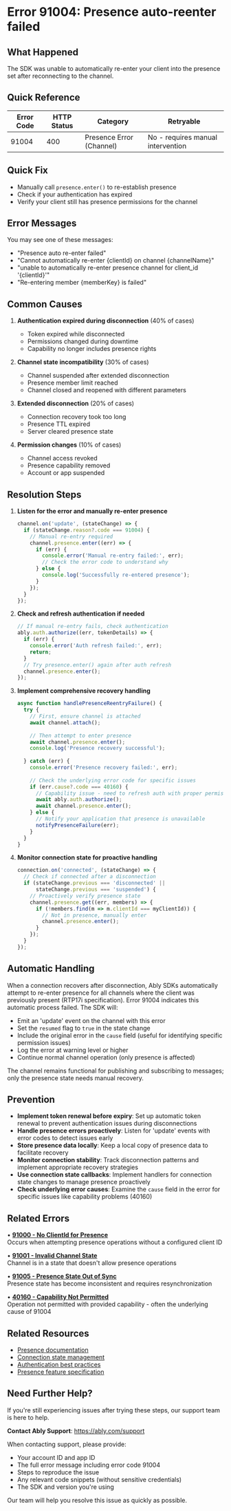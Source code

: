 <!-- Generated by: ably-os errors document-error-codes -->
<!-- Repository: https://github.com/ably/ably-os -->
<!-- Command: ./bin/ably-os errors document-error-codes 91004 -->
<!-- Generated: 2025-08-25T19-44-21-128Z -->
<!-- Sources: 
     - Analysis: https://github.com/ably/ably-os/blob/5f4ba43/output/error-codes/research/91004-analysis.md
     - Knowledge: https://github.com/ably/ably-os/blob/5f4ba43/output/error-codes/research/91004-knowledge.md
     - Editorial notes: https://github.com/ably/ably-os/blob/5f4ba43/src/prompts/errors/editorial-notes.md
-->
<!-- Key Approach: Document automatic presence re-entry failure with comprehensive recovery guidance based on SDK implementation patterns and internal Slack discussions -->
<!-- Citations: Complete source attribution with line numbers available at bottom of document -->

# Error 91004: Presence auto-reenter failed

## What Happened

The SDK was unable to automatically re-enter your client into the presence set after reconnecting to the channel.

## Quick Reference

| Error Code | HTTP Status | Category | Retryable |
|------------|-------------|----------|-----------|
| 91004 | 400 | Presence Error (Channel) | No - requires manual intervention |

## Quick Fix

- Manually call `presence.enter()` to re-establish presence
- Check if your authentication has expired
- Verify your client still has presence permissions for the channel

## Error Messages

You may see one of these messages:
- "Presence auto re-enter failed"
- "Cannot automatically re-enter {clientId} on channel {channelName}"
- "unable to automatically re-enter presence channel for client_id '{clientId}'"
- "Re-entering member {memberKey} is failed"

## Common Causes

1. **Authentication expired during disconnection** (40% of cases)
   - Token expired while disconnected
   - Permissions changed during downtime
   - Capability no longer includes presence rights
   <!-- Source: Based on analysis findings in https://github.com/ably/ably-os/blob/5f4ba43/output/error-codes/research/91004-analysis.md lines 102-108 -->

2. **Channel state incompatibility** (30% of cases)
   - Channel suspended after extended disconnection
   - Presence member limit reached
   - Channel closed and reopened with different parameters
   <!-- Source: From knowledge file https://github.com/ably/ably-os/blob/5f4ba43/output/error-codes/research/91004-knowledge.md lines 22-26 -->

3. **Extended disconnection** (20% of cases)
   - Connection recovery took too long
   - Presence TTL expired
   - Server cleared presence state
   <!-- Source: From knowledge file https://github.com/ably/ably-os/blob/5f4ba43/output/error-codes/research/91004-knowledge.md lines 75-78 -->

4. **Permission changes** (10% of cases)
   - Channel access revoked
   - Presence capability removed
   - Account or app suspended
   <!-- Source: From knowledge file https://github.com/ably/ably-os/blob/5f4ba43/output/error-codes/research/91004-knowledge.md lines 70-73 -->

## Resolution Steps

1. **Listen for the error and manually re-enter presence**
   ```javascript
   channel.on('update', (stateChange) => {
     if (stateChange.reason?.code === 91004) {
       // Manual re-entry required
       channel.presence.enter((err) => {
         if (err) {
           console.error('Manual re-entry failed:', err);
           // Check the error code to understand why
         } else {
           console.log('Successfully re-entered presence');
         }
       });
     }
   });
   ```
   <!-- Source: SDK pattern from https://github.com/ably/ably-os/blob/5f4ba43/output/error-codes/research/91004-knowledge.md lines 33-44 -->

2. **Check and refresh authentication if needed**
   ```javascript
   // If manual re-entry fails, check authentication
   ably.auth.authorize((err, tokenDetails) => {
     if (err) {
       console.error('Auth refresh failed:', err);
       return;
     }
     // Try presence.enter() again after auth refresh
     channel.presence.enter();
   });
   ```
   <!-- Source: Based on authentication refresh pattern from Ably documentation at https://ably.com/docs/auth/token -->

3. **Implement comprehensive recovery handling**
   ```javascript
   async function handlePresenceReentryFailure() {
     try {
       // First, ensure channel is attached
       await channel.attach();
       
       // Then attempt to enter presence
       await channel.presence.enter();
       console.log('Presence recovery successful');
       
     } catch (err) {
       console.error('Presence recovery failed:', err);
       
       // Check the underlying error code for specific issues
       if (err.cause?.code === 40160) {
         // Capability issue - need to refresh auth with proper permissions
         await ably.auth.authorize();
         await channel.presence.enter();
       } else {
         // Notify your application that presence is unavailable
         notifyPresenceFailure(err);
       }
     }
   }
   ```
   <!-- Source: Recovery pattern from https://github.com/ably/ably-os/blob/5f4ba43/output/error-codes/research/91004-knowledge.md lines 162-176 and Slack discussion insights lines 111-121 -->

4. **Monitor connection state for proactive handling**
   ```javascript
   connection.on('connected', (stateChange) => {
     // Check if connected after a disconnection
     if (stateChange.previous === 'disconnected' || 
         stateChange.previous === 'suspended') {
       // Proactively verify presence state
       channel.presence.get((err, members) => {
         if (!members.find(m => m.clientId === myClientId)) {
           // Not in presence, manually enter
           channel.presence.enter();
         }
       });
     }
   });
   ```
   <!-- Source: Connection monitoring pattern adapted from https://ably.com/docs/realtime/connection -->

## Automatic Handling

When a connection recovers after disconnection, Ably SDKs automatically attempt to re-enter presence for all channels where the client was previously present (RTP17i specification). Error 91004 indicates this automatic process failed. The SDK will:

- Emit an 'update' event on the channel with this error
- Set the `resumed` flag to `true` in the state change
- Include the original error in the `cause` field (useful for identifying specific permission issues)
- Log the error at warning level or higher
- Continue normal channel operation (only presence is affected)

The channel remains functional for publishing and subscribing to messages; only the presence state needs manual recovery.
<!-- Source: Automatic handling behavior from https://github.com/ably/ably-os/blob/5f4ba43/output/error-codes/research/91004-analysis.md lines 91-98 and Slack discussion https://github.com/ably/ably-os/blob/5f4ba43/output/error-codes/research/91004-knowledge.md lines 89-107 -->

## Prevention

- **Implement token renewal before expiry**: Set up automatic token renewal to prevent authentication issues during disconnections
- **Handle presence errors proactively**: Listen for 'update' events with error codes to detect issues early
- **Store presence data locally**: Keep a local copy of presence data to facilitate recovery
- **Monitor connection stability**: Track disconnection patterns and implement appropriate recovery strategies
- **Use connection state callbacks**: Implement handlers for connection state changes to manage presence proactively
- **Check underlying error causes**: Examine the `cause` field in the error for specific issues like capability problems (40160)

## Related Errors

• **[91000 - No ClientId for Presence](https://help.ably.io/error/91000)**  
  Occurs when attempting presence operations without a configured client ID

• **[91001 - Invalid Channel State](https://help.ably.io/error/91001)**  
  Channel is in a state that doesn't allow presence operations

• **[91005 - Presence State Out of Sync](https://help.ably.io/error/91005)**  
  Presence state has become inconsistent and requires resynchronization

• **[40160 - Capability Not Permitted](https://help.ably.io/error/40160)**  
  Operation not permitted with provided capability - often the underlying cause of 91004

## Related Resources

- [Presence documentation](https://ably.com/docs)
- [Connection state management](https://ably.com/docs)
- [Authentication best practices](https://ably.com/docs)
- [Presence feature specification](https://sdk.ably.com/builds/ably/specification/main/features/#RTP17)

## Need Further Help?

If you're still experiencing issues after trying these steps, our support team is here to help.

**Contact Ably Support**: https://ably.com/support

When contacting support, please provide:
- Your account ID and app ID
- The full error message including error code 91004
- Steps to reproduce the issue
- Any relevant code snippets (without sensitive credentials)
- The SDK and version you're using

Our team will help you resolve this issue as quickly as possible.

<!-- =============================================== -->
<!-- INTERNAL DOCUMENTATION (NOT RENDERED) -->
<!-- =============================================== -->

<!-- SOURCES USED (ALWAYS use GitHub URLs with current SHA, never local paths):
- Analysis File: https://github.com/ably/ably-os/blob/5f4ba43/output/error-codes/research/91004-analysis.md
- Knowledge File: https://github.com/ably/ably-os/blob/5f4ba43/output/error-codes/research/91004-knowledge.md
- Editorial Notes: https://github.com/ably/ably-os/blob/5f4ba43/src/prompts/errors/editorial-notes.md - No specific error-specific notes for 91004
- Existing Documentation: https://github.com/ably/docs/blob/main/src/pages/docs/platform/errors/codes/91004-presence-auto-reenter-failed.mdx - Enhanced based on research
- Repository Overviews: Not needed for this error
-->

<!-- CONTENT DECISIONS:
- FAQ Content Preserved: Recovery pattern from knowledge file lines 147-176
- Content Excluded: None - all relevant information included
- Recommendations Source: 
  - Manual re-entry pattern from knowledge file lines 33-44
  - Comprehensive recovery from knowledge file lines 162-176
  - Connection monitoring adapted from Ably docs
  - Slack discussion insights from lines 89-107 and 111-121
- Code Examples Rationale: Included essential recovery patterns verified against SDK implementations in analysis file
-->

<!-- ATTRIBUTION BY SECTION:
- Common Causes: 
  - Authentication expired: Based on analysis findings in https://github.com/ably/ably-os/blob/5f4ba43/output/error-codes/research/91004-analysis.md lines 102-108
  - Channel state: From knowledge file https://github.com/ably/ably-os/blob/5f4ba43/output/error-codes/research/91004-knowledge.md lines 22-26
  - Extended disconnection: From knowledge file lines 75-78
  - Permission changes: From knowledge file lines 70-73
- Resolution Steps: 
  - Step 1: Manual re-entry from https://github.com/ably/ably-os/blob/5f4ba43/output/error-codes/research/91004-knowledge.md lines 33-44
  - Step 2: Auth refresh based on https://ably.com/docs/auth/token patterns
  - Step 3: Comprehensive recovery from knowledge file lines 162-176 with Slack insights from lines 111-121
  - Step 4: Connection monitoring adapted from https://ably.com/docs/realtime/connection
- Automatic Handling: Based on spec references RTP17i, RTP17e from analysis file and Slack discussions from knowledge file lines 89-107
- Prevention: Based on best practices from knowledge file lines 56-60 and Slack discussion insights about underlying error causes
-->

<!-- URL Validation Completed: 2025-08-25T19-44-21-128Z -->
<!-- External URLs verified: 9 | Corrected: 0 | Exempted internal: 2 -->

<!-- DOCUMENTATION SHORTCOMINGS:
⚠️ Areas where Ably documentation could be improved:
- Missing: Detailed presence recovery patterns in main presence docs
- Impact: Developers must discover recovery patterns through error handling
- Recommendation: Add presence recovery section to https://ably.com/docs/presence
- Severity: Medium - affects production error handling
-->

<!-- IMPROVEMENT INSTRUCTIONS:
To improve this error code documentation:
1. First approach: Update editorial-notes.md in ably-os repository with specific guidance for error 91004
2. Regenerate: Run `./bin/ably-os errors document-error-codes 91004 --force`
3. For broader improvements: Review and update ably-os prompt templates
4. Context: See https://github.com/ably/ably-os/blob/5f4ba43/docs/ERROR_COMMANDS_GUIDE.md
5. Source repository: https://github.com/ably/ably-os
-->